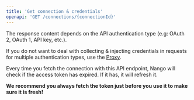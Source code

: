 ```yaml
---
title: 'Get connection & credentials'
openapi: 'GET /connections/{connectionId}'
---
```


<Info>

The response content depends on the API authentication type (e.g: OAuth 2, OAuth 1, API key, etc.).

If you do not want to deal with collecting & injecting credentials in requests for multiple authentication types, use the [Proxy](/guides/use-cases/proxy).

</Info>

<Tip>
Every time you fetch the connection with this API endpoint, Nango will check if the access token has expired. If it has, it will refresh it.

**We recommend you always fetch the token just before you use it to make sure it is fresh!**

</Tip>
